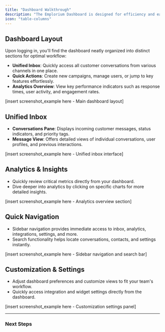 ```yaml
---
title: "Dashboard Walkthrough"
description: "The Emplorium Dashboard is designed for efficiency and ease-of-use, giving you instant access to all key functionalities and analytics."
icon: "table-columns"
---
```


## Dashboard Layout

Upon logging in, you'll find the dashboard neatly organized into distinct sections for optimal workflow:

- **Unified Inbox**: Quickly access all customer conversations from various channels in one place.
- **Quick Actions**: Create new campaigns, manage users, or jump to key features effortlessly.
- **Analytics Overview**: View key performance indicators such as response times, user activity, and engagement rates.

[insert screenshot_example here - Main dashboard layout]

## Unified Inbox

- **Conversations Pane**: Displays incoming customer messages, status indicators, and priority tags.
- **Message View**: Offers detailed views of individual conversations, user profiles, and previous interactions.

[insert screenshot_example here - Unified inbox interface]

## Analytics & Insights

- Quickly review critical metrics directly from your dashboard.
- Dive deeper into analytics by clicking on specific charts for more detailed insights.

[insert screenshot_example here - Analytics overview section]

## Quick Navigation

- Sidebar navigation provides immediate access to inbox, analytics, integrations, settings, and more.
- Search functionality helps locate conversations, contacts, and settings instantly.

[insert screenshot_example here - Sidebar navigation and search bar]

## Customization & Settings

- Adjust dashboard preferences and customize views to fit your team's workflow.
- Quickly access integration and widget settings directly from the dashboard.

[insert screenshot_example here - Customization settings panel]

---

### Next Steps